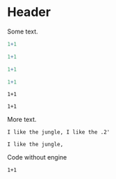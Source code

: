 # Header

Some text.

```R
1+1
```

```r
1+1
```

```r
1+1
```

```r
1+1
```

```webr
1+1
```

```webr-r
1+1
```

More text.

```nonR
I like the jungle, I like the .2'
```

```blabla
I like the jungle,
```


Code without engine
```
1+1
```
